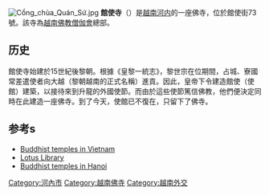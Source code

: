 [[Image:Cổng_chùa_Quán_Sứ.jpg|thumb]]
'''館使寺'''（{{vie|hn=񣘠館使|qn=Chùa Quán Sứ}}）是[[越南|越南]][[河内|河内]]的一座佛寺，位於館使街73號。該寺為[[越南佛教僧伽會|越南佛教僧伽會]]總部。

==历史==
館使寺始建於15世紀後黎朝。根據《皇黎一統志》，黎世宗在位期間，占城、寮國常差遣使者向大越（黎朝越南的正式名稱）進貢。因此，皇帝下令建造館使（使館）建築，以接待來到升龍的外國使節。而由於這些使節篤信佛教，他們便決定同時在此建造一座佛寺。到了今天，使館已不復在，只留下了佛寺。

==参考s==
* [https://web.archive.org/web/20090228151750/http://www.suutap.com/chuavietnam/ Buddhist temples in Vietnam]
* [https://web.archive.org/web/20090207104951/http://thuvienhoasen.org/cvn-hinhanhchuachien.htm Lotus Library]
* [https://web.archive.org/web/20090214233255/http://thuvienhoasen.org/tmd-tongiaovadantoc3-02.htm Buddhist temples in Hanoi]

{{coord|display=title}}
{{Hanoi Tourism}}
[[Category:河內市|Category:河內市]]
[[Category:越南佛寺|Category:越南佛寺]]
[[Category:越南外交|Category:越南外交]]
{{religion-buil-stub}}
